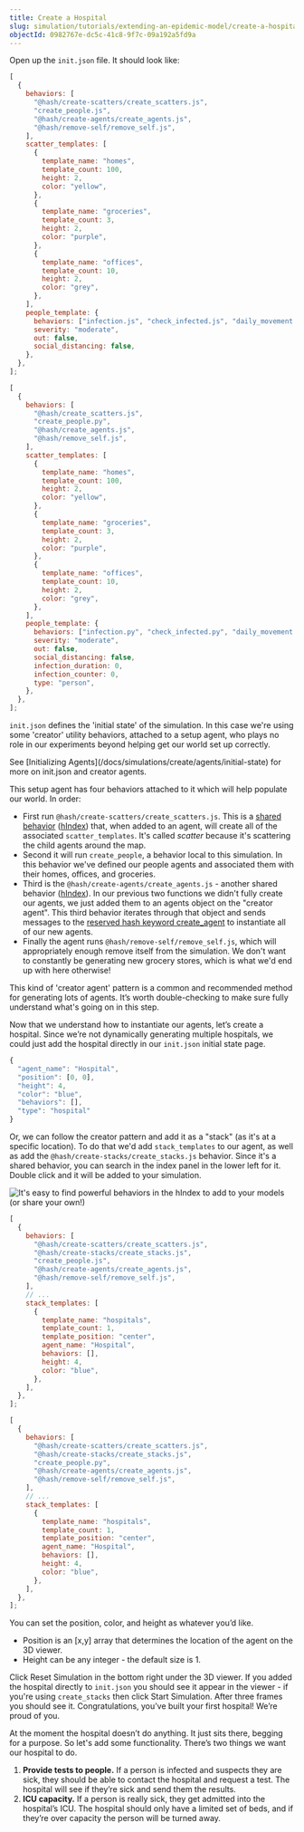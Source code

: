 ```yaml
---
title: Create a Hospital
slug: simulation/tutorials/extending-an-epidemic-model/create-a-hospital
objectId: 0982767e-dc5c-41c8-9f7c-09a192a5fd9a
---
```


Open up the `init.json` file. It should look like:

<Tabs>
<Tab title="JavaScript" >

```javascript
[
  {
    behaviors: [
      "@hash/create-scatters/create_scatters.js",
      "create_people.js",
      "@hash/create-agents/create_agents.js",
      "@hash/remove-self/remove_self.js",
    ],
    scatter_templates: [
      {
        template_name: "homes",
        template_count: 100,
        height: 2,
        color: "yellow",
      },
      {
        template_name: "groceries",
        template_count: 3,
        height: 2,
        color: "purple",
      },
      {
        template_name: "offices",
        template_count: 10,
        height: 2,
        color: "grey",
      },
    ],
    people_template: {
      behaviors: ["infection.js", "check_infected.js", "daily_movement.js"],
      severity: "moderate",
      out: false,
      social_distancing: false,
    },
  },
];
```

</Tab>

<Tab title="Python" >

```javascript
[
  {
    behaviors: [
      "@hash/create_scatters.js",
      "create_people.py",
      "@hash/create_agents.js",
      "@hash/remove_self.js",
    ],
    scatter_templates: [
      {
        template_name: "homes",
        template_count: 100,
        height: 2,
        color: "yellow",
      },
      {
        template_name: "groceries",
        template_count: 3,
        height: 2,
        color: "purple",
      },
      {
        template_name: "offices",
        template_count: 10,
        height: 2,
        color: "grey",
      },
    ],
    people_template: {
      behaviors: ["infection.py", "check_infected.py", "daily_movement.py"],
      severity: "moderate",
      out: false,
      social_distancing: false,
      infection_duration: 0,
      infection_counter: 0,
      type: "person",
    },
  },
];
```

</Tab>
</Tabs>

`init.json` defines the 'initial state' of the simulation. In this case we're using some 'creator' utility behaviors, attached to a setup agent, who plays no role in our experiments beyond helping get our world set up correctly.

<Hint style="info">
  See [Initializing
  Agents](/docs/simulations/create/agents/initial-state)
  for more on init.json and creator agents.
</Hint>

This setup agent has four behaviors attached to it which will help populate our world. In order:

- First run `@hash/create-scatters/create_scatters.js`. This is a [shared behavior](/docs/simulations/create/behaviors/) \([hIndex](https://simulation.hash.ai/@hash/create-scatters)\) that, when added to an agent, will create all of the associated `scatter_templates`. It's called _scatter_ because it's scattering the child agents around the map.
- Second it will run `create_people`, a behavior local to this simulation. In this behavior we've defined our people agents and associated them with their homes, offices, and groceries.
- Third is the `@hash/create-agents/create_agents.js` - another shared behavior \([hIndex](https://simulation.hash.ai/@hash/create-agents)\). In our previous two functions we didn't fully create our agents, we just added them to an agents object on the "creator agent". This third behavior iterates through that object and sends messages to the [reserved hash keyword create_agent](/docs/simulations/create/agent-messages/built-in-message-handlers) to instantiate all of our new agents.
- Finally the agent runs `@hash/remove-self/remove_self.js`, which will appropriately enough remove itself from the simulation. We don't want to constantly be generating new grocery stores, which is what we'd end up with here otherwise!

This kind of 'creator agent' pattern is a common and recommended method for generating lots of agents. It’s worth double-checking to make sure fully understand what's going on in this step.

Now that we understand how to instantiate our agents, let’s create a hospital. Since we’re not dynamically generating multiple hospitals, we could just add the hospital directly in our `init.json` initial state page.

```javascript
{
  "agent_name": "Hospital",
  "position": [0, 0],
  "height": 4,
  "color": "blue",
  "behaviors": [],
  "type": "hospital"
}
```

Or, we can follow the creator pattern and add it as a "stack" \(as it's at a specific location\). To do that we'd add `stack_templates` to our agent, as well as add the `@hash/create-stacks/create_stacks.js` behavior. Since it's a shared behavior, you can search in the index panel in the lower left for it. Double click and it will be added to your simulation.

![It's easy to find powerful behaviors in the hIndex to add to your models (or share your own!) ](https://cdn-us1.hash.ai/site/docs/screen-shot-2020-04-02-at-9.48.14-pm.png)

<Tabs>
<Tab title="JavaScript" >

```javascript
[
  {
    behaviors: [
      "@hash/create-scatters/create_scatters.js",
      "@hash/create-stacks/create_stacks.js",
      "create_people.js",
      "@hash/create-agents/create_agents.js",
      "@hash/remove-self/remove_self.js",
    ],
    // ...
    stack_templates: [
      {
        template_name: "hospitals",
        template_count: 1,
        template_position: "center",
        agent_name: "Hospital",
        behaviors: [],
        height: 4,
        color: "blue",
      },
    ],
  },
];
```

</Tab>

<Tab title="Python" >

```javascript
[
  {
    behaviors: [
      "@hash/create-scatters/create_scatters.js",
      "@hash/create-stacks/create_stacks.js",
      "create_people.py",
      "@hash/create-agents/create_agents.js",
      "@hash/remove-self/remove_self.js",
    ],
    // ...
    stack_templates: [
      {
        template_name: "hospitals",
        template_count: 1,
        template_position: "center",
        agent_name: "Hospital",
        behaviors: [],
        height: 4,
        color: "blue",
      },
    ],
  },
];
```

</Tab>
</Tabs>

You can set the position, color, and height as whatever you’d like.

- Position is an \[x,y\] array that determines the location of the agent on the 3D viewer.
- Height can be any integer - the default size is 1.

Click Reset Simulation in the bottom right under the 3D viewer. If you added the hospital directly to `init.json` you should see it appear in the viewer - if you're using `create_stacks` then click Start Simulation. After three frames you should see it. Congratulations, you’ve built your first hospital! We’re proud of you.

At the moment the hospital doesn’t do anything. It just sits there, begging for a purpose. So let's add some functionality. There’s two things we want our hospital to do.

1. **Provide tests to people.** If a person is infected and suspects they are sick, they should be able to contact the hospital and request a test. The hospital will see if they’re sick and send them the results.
1. **ICU capacity.** If a person is really sick, they get admitted into the hospital’s ICU. The hospital should only have a limited set of beds, and if they’re over capacity the person will be turned away.

